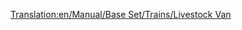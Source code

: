 [[Translation:en/Manual/Base Set/Trains/Livestock Van]]
{{it/Manual/Base Set/Trains/Vagoni|Picture=[[File:en/Manual/Base Set/Trains/Livestockvan.png]]
|Name=Carro bestiame
|NormalCost=€ 2.250
|NormalWeight=20 / 24 t
|NormalCapacity=25 capi di bestiame
|MonoCost="
|MonoWeight=20 / 25 t
|MonoCapacity=30 capi di bestiame
|MagCost="
|MagWeight=20 / 26 t
|MagCapacity=32 capi di bestiame
|Description=Carro per trasportare il bestiame dalle fattorie alle fabbriche. Quando lo usate in combinazione con il carro trasporto cereali considerate che hanno capacità differenti, quindi regolatevi di conseguenza quando componete il convoglio.
}}